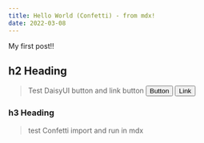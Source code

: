 ```yaml
---
title: Hello World (Confetti) - from mdx!
date: 2022-03-08
---
```


My first post!!

## h2 Heading

> Test DaisyUI button and link button
<button class="btn">Button</button>
<button class="btn btn-link">Link</button>

### h3 Heading

> test Confetti import and run in mdx
 <Confetti
      width="400"
      height="500"
    />